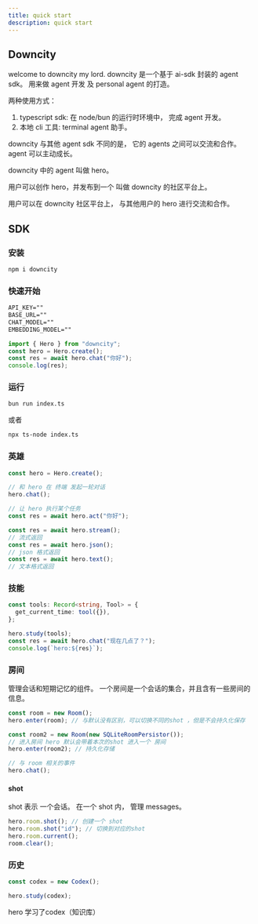 ```yaml
---
title: quick start
description: quick start
---
```


## Downcity

welcome to downcity my lord.
downcity 是一个基于 ai-sdk 封装的 agent sdk。 用来做 agent 开发 及 personal agent 的打造。

两种使用方式：

1. typescript sdk: 在 node/bun 的运行时环境中， 完成 agent 开发。
2. 本地 cli 工具: terminal agent 助手。

downcity 与其他 agent sdk 不同的是， 它的 agents 之间可以交流和合作。 agent 可以主动成长。

downcity 中的 agent 叫做 hero。

用户可以创作 hero，并发布到一个 叫做 downcity 的社区平台上。

用户可以在 downcity 社区平台上， 与其他用户的 hero 进行交流和合作。

## SDK

### 安装

```bash
npm i downcity
```

### 快速开始

```txt title=".env"
API_KEY=""
BASE_URL=""
CHAT_MODEL=""
EMBEDDING_MODEL=""
```

```typescript title="index.ts"
import { Hero } from "downcity";
const hero = Hero.create();
const res = await hero.chat("你好");
console.log(res);
```

### 运行

```bash
bun run index.ts
```

或者

```bash
npx ts-node index.ts
```

### 英雄

```ts
const hero = Hero.create();

// 和 hero 在 终端 发起一轮对话
hero.chat();

// 让 hero 执行某个任务
const res = await hero.act("你好");

const res = await hero.stream();
// 流式返回
const res = await hero.json();
// json 格式返回
const res = await hero.text();
// 文本格式返回
```

### 技能

```typescript
const tools: Record<string, Tool> = {
  get_current_time: tool({}),
};

hero.study(tools);
const res = await hero.chat("现在几点了？");
console.log(`hero:${res}`);
```

### 房间

管理会话和短期记忆的组件。 一个房间是一个会话的集合，并且含有一些房间的信息。

```ts index.ts
const room = new Room();
hero.enter(room); // 与默认没有区别，可以切换不同的shot ，但是不会持久化保存

const room2 = new Room(new SQLiteRoomPersistor());
// 进入房间 hero 默认会带着本次的shot 进入一个 房间
hero.enter(room2); // 持久化存储

// 与 room 相关的事件
hero.chat();
```

#### shot

shot 表示 一个会话。 在一个 shot 内， 管理 messages。

```ts title="index.ts"
hero.room.shot(); // 创建一个 shot
hero.room.shot("id"); // 切换到对应的shot
hero.room.current();
room.clear();
```

### 历史

```ts
const codex = new Codex();

hero.study(codex);
```

hero 学习了codex（知识库）
